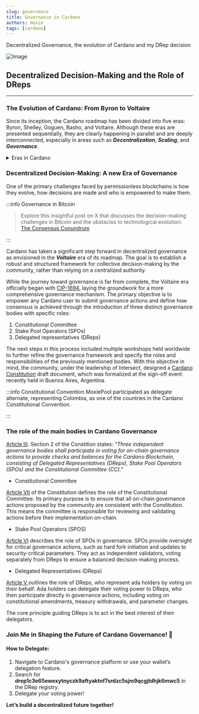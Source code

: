 ```yaml
---
slug: governance
title: Governance in Cardano
authors: moxie
tags: [cardano]
---
```



Decentralized Governance, the evolution of Cardano and my DRep decision

<!-- truncate -->

![Image](./fingers-joint.jpg)

## Decentralized Decision-Making and the Role of DReps

***

### The Evolution of Cardano: From Byron to Voltaire

Since its inception, the Cardano roadmap has been divided into five eras: Byron, Shelley, Goguen, Basho, and Voltaire. Although these eras are presented sequentially, they are clearly happening in parallel and are deeply interconnected, especially in areas such as ***Decentralization***, ***Scaling***, and ***Governance***.

<details>
    <summary>Eras in Cardano </summary>

    - Byron: The foundational era, focusing on establishing the network and creating ADA as currency.
    - Shelley: Decentralization of staking and delegation, allowing ADA holders to participate in securing the network.
    - Goguen: Smart contracts and decentralized applications (dApps), expanding Cardano's capabilities.
    - Basho: Scalability and performance improvements, introducing sidechains and enhancing network efficiency.
    - `Voltaire`: Governance, the final piece enabling decentralized decision-making and self-sustainability through the treasury.
</details>

### Decentralized Decision-Making: A new Era of Governance

One of the primary challenges faced by permissionless blockchains is how they evolve, how decisions are made and who is empowered to make them.

:::info Governance in Bitcoin
> Explore this insightful post on X that discusses the decision-making challenges in Bitcoin and the obstacles to technological evolution: [The Consensus Conundrum](https://x.com/jamesob/status/1857049961235403101)

:::

Cardano has taken a significant step forward in decentralized governance as envisioned in the ***Voltaire*** era of its roadmap. The goal is to establish a robust and structured framework for collective decision-making by the community, rather than relying on a centralized authority.


While the journey toward governance is far from complete, the Voltaire era officially began with [CIP-1694](https://github.com/cardano-foundation/CIPs/blob/master/CIP-1694/README.md), 
laying the groundwork for a more comprehensive governance mechanism. 
The primary objective is to empower any Cardano user to submit governance actions and define how consensus is achieved through the introduction of three distinct governance bodies with specific roles:

1. Constitutional Committee 
2. Stake Pool Operators (SPOs)
3. Delegated representatives (DReps)

The next steps in this process included multiple workshops held worldwide to further refine the governance framework 
and specify the roles and responsibilities of the previously mentioned bodies. 
With this objective in mind, the community, under the leadership of Intersect, designed a [Cardano Constitution](https://github.com/IntersectMBO/draft-constitution/blob/main/2024-12-05/draft-constitution-converted.md) 
draft document, which was formalized at the sign-off event recently held in Buenos Aires, Argentina.

:::info Constitutional Convention
MoxiePool participated as delegate alternate, representing Colombia, as one of the countries in the Cardano Constitutional Convention.

:::

### The role of the main bodies in Cardano Governance

[Article III](https://github.com/IntersectMBO/draft-constitution/blob/main/2024-12-05/draft-constitution-converted.md#article-iii-participatory-and-decentralized-governance). 
Section 2 of the Constition states: *"Three independent governance bodies shall participate in voting for on-chain governance actions to provide checks and balances for the Cardano Blockchain, 
consisting of Delegated Representatives (DReps), Stake Pool Operators (SPOs) and the Constitutional Committee (CC)."*

- Constitutional Committee

[Article VII](https://github.com/IntersectMBO/draft-constitution/blob/main/2024-12-05/draft-constitution-converted.md#article-vii-constitutional-committee) 
of the Constitution defines the role of the Constitutional Committee. 
Its primary purpose is to ensure that all on-chain governance actions proposed by the community are consistent with the Constitution. 
This means the committee is responsible for reviewing and validating actions before their implementation on-chain.

- Stake Pool Operators (SPOS)

[Article VI](https://github.com/IntersectMBO/draft-constitution/blob/main/2024-12-05/draft-constitution-converted.md#article-vi-stake-pool-operators)
describes the role of SPOs in governance. SPOs provide oversight for critical governance actions, 
such as hard fork initiation and updates to security-critical parameters. 
They act as independent validators, voting separately from DReps to ensure a balanced decision-making process.

- Delegated Representatives (DReps)

[Article V ](https://github.com/IntersectMBO/draft-constitution/blob/main/2024-12-05/draft-constitution-converted.md#article-v-delegated-representatives)
outlines the role of DReps, who represent ada holders by voting on their behalf. Ada holders can delegate their voting power to DReps, 
who then participate directly in governance actions, including voting on constitutional amendments, treasury withdrawals, and parameter changes.

The core principle guiding DReps is to act in the best interest of their delegators.

### Join Me in Shaping the Future of Cardano Governance! 🌟

#### How to Delegate:
1. Navigate to Cardano's governance platform or use your wallet’s delegation feature.
2. Search for **drep1c3e65ewexytnyczk9aftyaktnf7srdzc5sjm9qcgjtdhjk6mwc5** in the DRep registry.
3. Delegate your voting power!


**Let’s build a decentralized future together!**  







